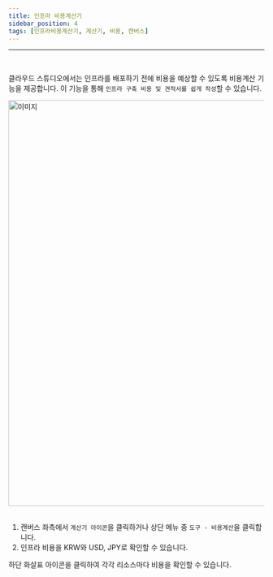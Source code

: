 ```yaml
---
title: 인프라 비용계산기
sidebar_position: 4
tags: [인프라비용계산기, 계산기, 비용, 캔버스]
---
```



<hr />
<br />

클라우드 스튜디오에서는 인프라를 배포하기 전에 비용을 예상할 수 있도록 비용계산 기능을 제공합니다.
이 기능을 통해 `인프라 구축 비용 및 견적서를 쉽게 작성`할 수 있습니다.

<div className={styles.imgWrap}>
    <img src={billing01} width="800px" alt="이미지" />
</div>

<br />

1. 캔버스 좌측에서 `계산기 아이콘`을 클릭하거나 상단 메뉴 중 `도구 - 비용계산`을 클릭합니다.
2. 인프라 비용을 KRW와 USD, JPY로 확인할 수 있습니다.

<admonition>
    <p>
        하단 화살표 아이콘을 클릭하여 각각 리소스마다 비용을 확인할 수 있습니다.
    </p>
</admonition>
